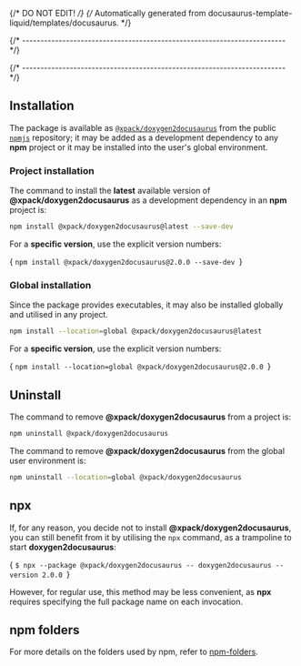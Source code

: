 {/* DO NOT EDIT! */}
{/* Automatically generated from docusaurus-template-liquid/templates/docusaurus. */}

{/* ------------------------------------------------------------------------ */}




{/* ------------------------------------------------------------------------ */}

## Installation

The package is available as
[`@xpack/doxygen2docusaurus`](https://www.npmjs.com/package/@xpack/doxygen2docusaurus/)
from the public [`npmjs`](https://www.npmjs.com) repository;
it may be added as a
development dependency to any **npm**
project or it may be installed into the user's global environment.

### Project installation

The command to install the
**latest** available version of **@xpack/doxygen2docusaurus** as a development dependency in an **npm** project is:

```sh
npm install @xpack/doxygen2docusaurus@latest --save-dev
```

For a **specific version**, use the explicit version numbers:

<CodeBlock language="sh"> {
`npm install @xpack/doxygen2docusaurus@2.0.0 --save-dev
`} </CodeBlock>


### Global installation

Since the package provides executables, it may also
be installed globally and utilised in any project.

```sh
npm install --location=global @xpack/doxygen2docusaurus@latest
```

For a **specific version**, use the explicit version numbers:

<CodeBlock language="sh"> {
`npm install --location=global @xpack/doxygen2docusaurus@2.0.0
`} </CodeBlock>

## Uninstall

The command to remove **@xpack/doxygen2docusaurus** from a project is:

```sh
npm uninstall @xpack/doxygen2docusaurus
```

The command to remove **@xpack/doxygen2docusaurus** from the global user environment is:

```sh
npm uninstall --location=global @xpack/doxygen2docusaurus
```

## npx

If, for any reason, you decide not to install **@xpack/doxygen2docusaurus**, you can still
benefit from it by utilising the `npx` command, as a trampoline to start **doxygen2docusaurus**:

<CodeBlock language="console"> {
`$ npx --package @xpack/doxygen2docusaurus -- doxygen2docusaurus --version
2.0.0
`} </CodeBlock>

However, for regular use, this method may be less convenient, as
**npx** requires specifying the full package name on each invocation.

## npm folders

For more details on the folders used by npm, refer to
[npm-folders](https://docs.npmjs.com/files/folders).
